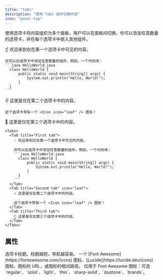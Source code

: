 ```yaml
---
title: "Tabs"
description: "使用 Tabs 组件切换内容"
icon: "panel-top"
---
```


使用选项卡将内容组织为多个面板，用户可以在面板间切换。你可以添加任意数量的选项卡，并在每个选项卡中嵌入其他组件。

<Tabs>
  <Tab title="First tab">
    ☝️ 欢迎来到仅在第一个选项卡中可见的内容。

    你可以在选项卡中添加任意数量的组件。例如，一个代码块：
    ```java HelloWorld.java
      class HelloWorld {
          public static void main(String[] args) {
              System.out.println("Hello, World!");
          }
      }
    ```
  </Tab>
  <Tab title="Second tab" icon="leaf">
    ✌️ 这里是仅在第二个选项卡中的内容。

    这个选项卡带有一个 <Icon icon="leaf" /> 图标！
  </Tab>
  <Tab title="Third tab">
    💪 这里是仅在第三个选项卡中的内容。
  </Tab>
</Tabs>

````mdx Tabs example
<Tabs>
  <Tab title="First tab">
    ☝️ 欢迎来到仅在第一个选项卡中可见的内容。

    你可以在选项卡中添加任意数量的组件。例如，一个代码块：
    ```java HelloWorld.java
      class HelloWorld {
          public static void main(String[] args) {
              System.out.println("Hello, World!");
          }
      }
    ```
  </Tab>
  <Tab title="Second tab" icon="leaf">
    ✌️ 这里是仅在第二个选项卡中的内容。

    这个选项卡带有一个 <Icon icon="leaf" /> 图标！
  </Tab>
  <Tab title="Third tab">
    💪 这里是仅在第三个选项卡中的内容。
  </Tab>
</Tabs>
````

## 属性

<ResponseField name="title" type="string" required>
  选项卡标题。标题越短，导航越容易。
</ResponseField>

<ResponseField name="icon" type="string">
  一个 [Font Awesome](https://fontawesome.com/icons) 图标、[Lucide](https://lucide.dev/icons) 图标、图标的 URL，或图标的相对路径。
</ResponseField>

<ResponseField name="iconType" type="string">
  仅用于 Font Awesome 图标：可选 `regular`、`solid`、`light`、`thin`、`sharp-solid`、`duotone`、`brands`。
</ResponseField>
